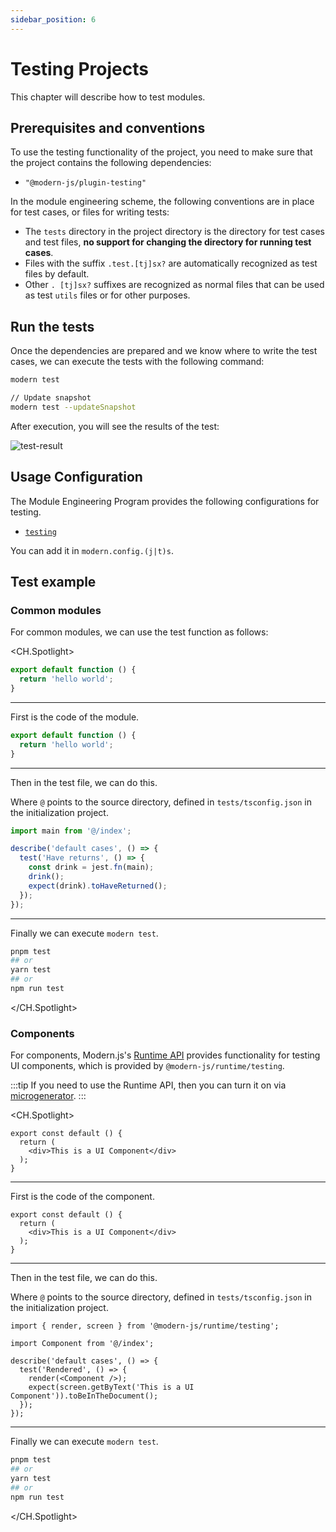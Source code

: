 ```yaml
---
sidebar_position: 6
---
```


# Testing Projects

This chapter will describe how to test modules.

## Prerequisites and conventions

To use the testing functionality of the project, you need to make sure that the project contains the following dependencies:

- `"@modern-js/plugin-testing"`

In the module engineering scheme, the following conventions are in place for test cases, or files for writing tests:

- The `tests` directory in the project directory is the directory for test cases and test files, **no support for changing the directory for running test cases**.
- Files with the suffix `.test.[tj]sx?` are automatically recognized as test files by default.
- Other `. [tj]sx?` suffixes are recognized as normal files that can be used as test `utils` files or for other purposes.

## Run the tests

Once the dependencies are prepared and we know where to write the test cases, we can execute the tests with the following command:

```bash
modern test

// Update snapshot
modern test --updateSnapshot
```

After execution, you will see the results of the test:

![test-result](https://lf3-static.bytednsdoc.com/obj/eden-cn/uhbfnupenuhf/test-result.png)

## Usage Configuration

The Module Engineering Program provides the following configurations for testing.

- [`testing`](/api/config/testing)

You can add it in `modern.config.(j|t)s`.

## Test example

### Common modules

For common modules, we can use the test function as follows:

<CH.Spotlight>

```typescript ./src/index.ts
export default function () {
  return 'hello world';
}
```

---

First is the code of the module.

```typescript ./src/index.ts
export default function () {
  return 'hello world';
}
```

---

Then in the test file, we can do this.

Where `@` points to the source directory, defined in `tests/tsconfig.json` in the initialization project.

```typescript ./tests/index.test.ts
import main from '@/index';

describe('default cases', () => {
  test('Have returns', () => {
    const drink = jest.fn(main);
    drink();
    expect(drink).toHaveReturned();
  });
});
```

---

Finally we can execute `modern test`.

```bash
pnpm test
## or
yarn test
## or
npm run test
```

</CH.Spotlight>

### Components

For components, Modern.js's [Runtime API](xxx) provides functionality for testing UI components, which is provided by `@modern-js/runtime/testing`.

:::tip
If you need to use the Runtime API, then you can turn it on via [microgenerator](/guide/basic/command-preview).
:::

<CH.Spotlight>

```tsx ./src/index.tsx
export const default () {
  return (
    <div>This is a UI Component</div>
  );
}
```

---

First is the code of the component.

```tsx ./src/index.tsx
export const default () {
  return (
    <div>This is a UI Component</div>
  );
}
```

---

Then in the test file, we can do this.

Where `@` points to the source directory, defined in `tests/tsconfig.json` in the initialization project.

```tsx ./tests/index.test.tsx
import { render, screen } from '@modern-js/runtime/testing';

import Component from '@/index';

describe('default cases', () => {
  test('Rendered', () => {
    render(<Component />);
    expect(screen.getByText('This is a UI Component')).toBeInTheDocument();
  });
});
```

---

Finally we can execute `modern test`.

```bash
pnpm test
## or
yarn test
## or
npm run test
```

</CH.Spotlight>
